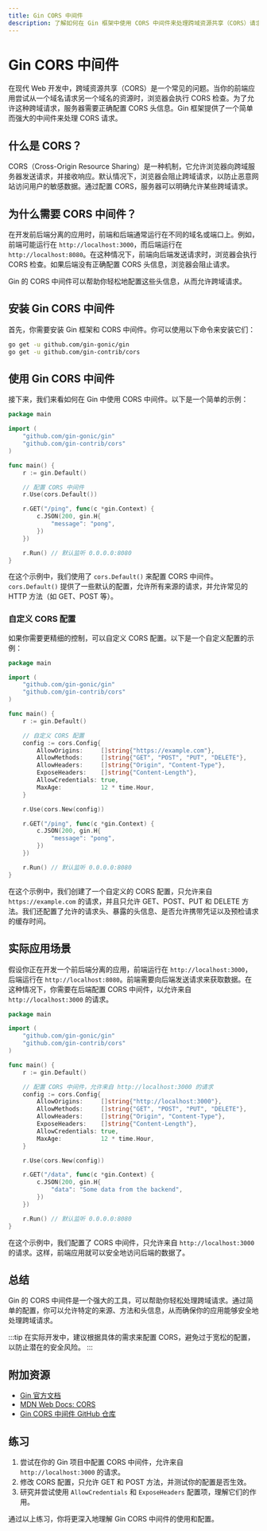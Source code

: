 ```yaml
---
title: Gin CORS 中间件
description: 了解如何在 Gin 框架中使用 CORS 中间件来处理跨域资源共享（CORS）请求。
---
```


# Gin CORS 中间件

在现代 Web 开发中，跨域资源共享（CORS）是一个常见的问题。当你的前端应用尝试从一个域名请求另一个域名的资源时，浏览器会执行 CORS 检查。为了允许这种跨域请求，服务器需要正确配置 CORS 头信息。Gin 框架提供了一个简单而强大的中间件来处理 CORS 请求。

## 什么是 CORS？

CORS（Cross-Origin Resource Sharing）是一种机制，它允许浏览器向跨域服务器发送请求，并接收响应。默认情况下，浏览器会阻止跨域请求，以防止恶意网站访问用户的敏感数据。通过配置 CORS，服务器可以明确允许某些跨域请求。

## 为什么需要 CORS 中间件？

在开发前后端分离的应用时，前端和后端通常运行在不同的域名或端口上。例如，前端可能运行在 `http://localhost:3000`，而后端运行在 `http://localhost:8080`。在这种情况下，前端向后端发送请求时，浏览器会执行 CORS 检查。如果后端没有正确配置 CORS 头信息，浏览器会阻止请求。

Gin 的 CORS 中间件可以帮助你轻松地配置这些头信息，从而允许跨域请求。

## 安装 Gin CORS 中间件

首先，你需要安装 Gin 框架和 CORS 中间件。你可以使用以下命令来安装它们：

```bash
go get -u github.com/gin-gonic/gin
go get -u github.com/gin-contrib/cors
```

## 使用 Gin CORS 中间件

接下来，我们来看如何在 Gin 中使用 CORS 中间件。以下是一个简单的示例：

```go
package main

import (
    "github.com/gin-gonic/gin"
    "github.com/gin-contrib/cors"
)

func main() {
    r := gin.Default()

    // 配置 CORS 中间件
    r.Use(cors.Default())

    r.GET("/ping", func(c *gin.Context) {
        c.JSON(200, gin.H{
            "message": "pong",
        })
    })

    r.Run() // 默认监听 0.0.0.0:8080
}
```

在这个示例中，我们使用了 `cors.Default()` 来配置 CORS 中间件。`cors.Default()` 提供了一些默认的配置，允许所有来源的请求，并允许常见的 HTTP 方法（如 GET、POST 等）。

### 自定义 CORS 配置

如果你需要更精细的控制，可以自定义 CORS 配置。以下是一个自定义配置的示例：

```go
package main

import (
    "github.com/gin-gonic/gin"
    "github.com/gin-contrib/cors"
)

func main() {
    r := gin.Default()

    // 自定义 CORS 配置
    config := cors.Config{
        AllowOrigins:     []string{"https://example.com"},
        AllowMethods:     []string{"GET", "POST", "PUT", "DELETE"},
        AllowHeaders:     []string{"Origin", "Content-Type"},
        ExposeHeaders:    []string{"Content-Length"},
        AllowCredentials: true,
        MaxAge:           12 * time.Hour,
    }

    r.Use(cors.New(config))

    r.GET("/ping", func(c *gin.Context) {
        c.JSON(200, gin.H{
            "message": "pong",
        })
    })

    r.Run() // 默认监听 0.0.0.0:8080
}
```

在这个示例中，我们创建了一个自定义的 CORS 配置，只允许来自 `https://example.com` 的请求，并且只允许 GET、POST、PUT 和 DELETE 方法。我们还配置了允许的请求头、暴露的头信息、是否允许携带凭证以及预检请求的缓存时间。

## 实际应用场景

假设你正在开发一个前后端分离的应用，前端运行在 `http://localhost:3000`，后端运行在 `http://localhost:8080`。前端需要向后端发送请求来获取数据。在这种情况下，你需要在后端配置 CORS 中间件，以允许来自 `http://localhost:3000` 的请求。

```go
package main

import (
    "github.com/gin-gonic/gin"
    "github.com/gin-contrib/cors"
)

func main() {
    r := gin.Default()

    // 配置 CORS 中间件，允许来自 http://localhost:3000 的请求
    config := cors.Config{
        AllowOrigins:     []string{"http://localhost:3000"},
        AllowMethods:     []string{"GET", "POST", "PUT", "DELETE"},
        AllowHeaders:     []string{"Origin", "Content-Type"},
        ExposeHeaders:    []string{"Content-Length"},
        AllowCredentials: true,
        MaxAge:           12 * time.Hour,
    }

    r.Use(cors.New(config))

    r.GET("/data", func(c *gin.Context) {
        c.JSON(200, gin.H{
            "data": "Some data from the backend",
        })
    })

    r.Run() // 默认监听 0.0.0.0:8080
}
```

在这个示例中，我们配置了 CORS 中间件，只允许来自 `http://localhost:3000` 的请求。这样，前端应用就可以安全地访问后端的数据了。

## 总结

Gin 的 CORS 中间件是一个强大的工具，可以帮助你轻松处理跨域请求。通过简单的配置，你可以允许特定的来源、方法和头信息，从而确保你的应用能够安全地处理跨域请求。

:::tip
在实际开发中，建议根据具体的需求来配置 CORS，避免过于宽松的配置，以防止潜在的安全风险。
:::

## 附加资源

- [Gin 官方文档](https://gin-gonic.com/docs/)
- [MDN Web Docs: CORS](https://developer.mozilla.org/en-US/docs/Web/HTTP/CORS)
- [Gin CORS 中间件 GitHub 仓库](https://github.com/gin-contrib/cors)

## 练习

1. 尝试在你的 Gin 项目中配置 CORS 中间件，允许来自 `http://localhost:3000` 的请求。
2. 修改 CORS 配置，只允许 GET 和 POST 方法，并测试你的配置是否生效。
3. 研究并尝试使用 `AllowCredentials` 和 `ExposeHeaders` 配置项，理解它们的作用。

通过以上练习，你将更深入地理解 Gin CORS 中间件的使用和配置。
